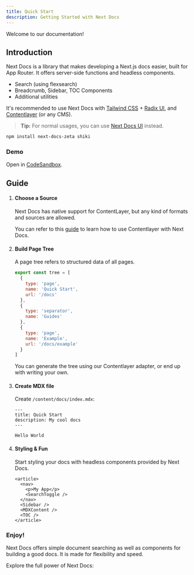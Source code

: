 ```yaml
---
title: Quick Start
description: Getting Started with Next Docs
---
```


Welcome to our documentation!

## Introduction

Next Docs is a library that makes developing a Next.js docs easier, built for
App Router. It offers server-side functions and headless components.

- Search (using flexsearch)
- Breadcrumb, Sidebar, TOC Components
- Additional utilities

It's recommended to use Next Docs with [Tailwind CSS](https://tailwindcss.com) +
[Radix UI](https://www.radix-ui.com), and
[Contentlayer](https://www.contentlayer.dev) (or any CMS).

> **Tip:** For normal usages, you can use [Next Docs UI](/docs/ui) instead.

```bash
npm install next-docs-zeta shiki
```

### Demo

Open in [CodeSandbox](https://githubbox.com/SonMooSans/next-docs-template).

## Guide

1. #### Choose a Source

   Next Docs has native support for ContentLayer, but any kind of formats and
   sources are allowed.

   You can refer to this [guide](/docs/headless/contentlayer) to learn how to
   use Contentlayer with Next Docs.

2. #### Build Page Tree

   A page tree refers to structured data of all pages.

   ```js
   export const tree = [
     {
       type: 'page',
       name: 'Quick Start',
       url: '/docs'
     },
     {
       type: 'separator',
       name: 'Guides'
     },
     {
       type: 'page',
       name: 'Example',
       url: '/docs/example'
     }
   ]
   ```

   You can generate the tree using our Contentlayer adapter, or end up with
   writing your own.

3. #### Create MDX file

   Create `/content/docs/index.mdx`:

   ```mdx
   ---
   title: Quick Start
   description: My cool docs
   ---

   Hello World
   ```

4. #### Styling & Fun

   Start styling your docs with headless components provided by Next Docs.

   ```mdx
   <article>
     <nav>
       <p>My App</p>
       <SearchToggle />
     </nav>
     <Sidebar />
     <MDXContent />
     <TOC />
   </article>
   ```

### Enjoy!

Next Docs offers simple document searching as well as components for building a
good docs. It is made for flexibility and speed.

Explore the full power of Next Docs:

<Cards>

<Card
  title="Breadcrumb"
  href="/docs/components/breadcrumb"
  description="The navigation component at the top of screen"
/>

<Card
  title="TOC"
  href="/docs/components/toc"
  description="A Table of Contents with active anchor observer"
/>

<Card
  title="Sidebar"
  href="/docs/components/sidebar"
  description="The navigation bar at aside of viewport"
/>

<Card
  title="Search"
  href="/docs/utils/search"
  description="Implement document searching"
/>

</Cards>
